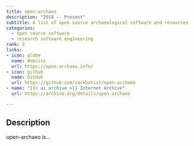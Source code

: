 ```yaml
---
title: open-archaeo
description: "2018 -- Present"
subtitle: A list of open source archaeological software and resources
categories: 
  - open source software
  - research software engineering
rank: 2
links:
- icon: globe
  name: Website
  url: https://open-archaeo.info/
- icon: github
  name: GitHub
  url: https://github.com/zackbatist/open-archaeo
- name: "{{< ai archive >}} Internet Archive"
  url: https://archive.org/details/open-archaeo

---
```

## Description
open-archaeo is...
